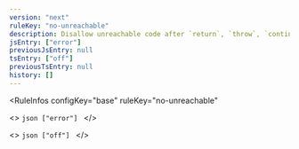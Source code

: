 ```yaml
---
version: "next"
ruleKey: "no-unreachable"
description: Disallow unreachable code after `return`, `throw`, `continue`, and `break` statements
jsEntry: ["error"]
previousJsEntry: null
tsEntry: ["off"]
previousTsEntry: null
history: []
---
```


<RuleInfos 
  configKey="base" 
  ruleKey="no-unreachable" 
>
  <>
    ```json
    ["error"]
    ```
  </>

  <>
    ```json
    ["off"]
    ```
  </>
</RuleInfos>
